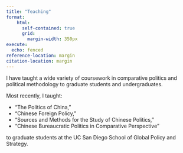 ```yaml
---
title: "Teaching"
format:
    html: 
      self-contained: true
      grid: 
        margin-width: 350px
execute: 
  echo: fenced
reference-location: margin
citation-location: margin
---
```


I have taught a wide variety of coursework in comparative politics and political methodology to graduate students and undergraduates.

Most recently, I taught: 

- "The Politics of China," 
- "Chinese Foreign Policy," 
- "Sources and Methods for the Study of Chinese Politics,"
- "Chinese Bureaucratic Politics in Comparative Perspective" 

to graduate students at the UC San Diego School of Global Policy and Strategy.




